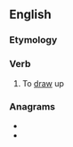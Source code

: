 ==English==

===Etymology===
{{prefix|up|draw|lang=en}}

===Verb===
{{en-verb|updraws|updrawing|updrew|updrawn}}
# {{label|en|transitive|rare}} To [[draw]] up
#: {{rfquotek|John Milton}}

===Anagrams===
* {{l|en|draw up}}
* {{l|en|upward}}